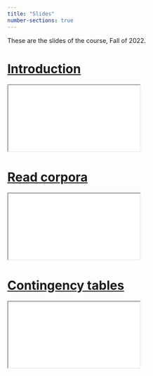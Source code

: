 ```yaml
---
title: "Slides"
number-sections: true
---
```


These are the slides of the course, Fall of 2022.

# [Introduction](intro.qmd){target="_blank"}

<div>

```{=html}
<iframe class="slide-deck" src="intro.html"></iframe>
```

</div>

# [Read corpora](init.qmd){target="_blank"}

<div>

```{=html}
<iframe class="slide-deck" src="init.html"></iframe>
```

</div>

# [Contingency tables](contingency-tables.qmd){target="_blank"}

<div>

```{=html}
<iframe class="slide-deck" src="contingency-tables.html"></iframe>
```

</div>

<!-- # [Logistic regression](logistic-regression.qmd){target="_blank"} -->

<!-- <div> -->

<!-- ```{=html} -->
<!-- <iframe class="slide-deck" src="logistic-regression.html"></iframe> -->
<!-- ``` -->

<!-- </div> -->

<!-- # [Correspondence Analysis](correspondence-analysis.qmd){target="_blank"} -->

<!-- <div> -->

<!-- ```{=html} -->
<!-- <iframe class="slide-deck" src="correspondence-analysis.html"></iframe> -->
<!-- ``` -->

<!-- </div> -->
